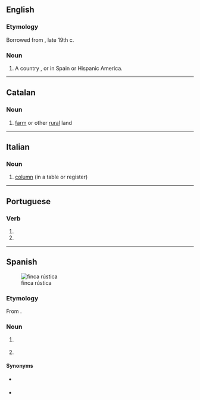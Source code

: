 {{also|fincá}}
==English==

===Etymology===
Borrowed from {{bor|en|es|finca|notext=1}}, late 19th c.

===Noun===
{{en-noun}}

# A country {{l|en|estate}}, {{l|en|farm}} or {{l|en|ranch}} in Spain or Hispanic America.

----

==Catalan==

===Noun===
{{ca-noun|f}}

# [[farm]] or other [[rural]] land

----

==Italian==

===Noun===
{{it-noun|f}}

# [[column]] (in a table or register)

----

==Portuguese==

===Verb===
{{pt-verb-form}}

# {{pt-verb form of|fincar|ar|indicative|present|singular|third}}
# {{pt-verb form of|fincar|ar|imperative|affirmative|singular|second}}

----

==Spanish==
{{wikipedia|lang=es}}
[[Image:Finca-CanFrareVerd-Ibiza.JPG|thumb|finca rústica]]

===Etymology===
From {{m|es|fincar}}.

===Noun===
{{es-noun|f}}

# {{l|en|real estate}} {{gloss|typically rural and surrounding land but also urban}}
# {{l|en|farm}}

====Synonyms====
* {{sense|real estate}} {{l|es|bien inmueble}}
* {{sense|farm}} {{l|es|hacienda}}